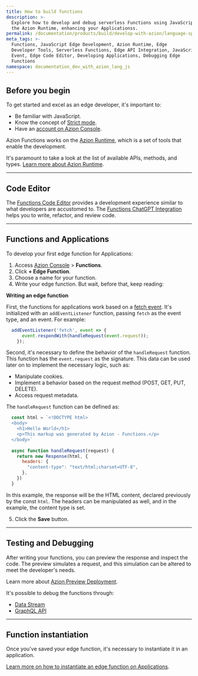 ```yaml
---
title: How to build functions
description: >-
  Explore how to develop and debug serverless Functions using JavaScript on
  the Azion Runtime, enhancing your Applicationss.
permalink: /documentation/products/build/develop-with-azion/language-specific/javascript/
meta_tags: >-
  Functions, JavaScript Edge Development, Azion Runtime, Edge
  Developer Tools, Serverless Functions, Edge API Integration, JavaScript Fetch
  Event, Edge Code Editor, Developing Applications, Debugging Edge
  Functions
namespace: documentation_dev_with_azion_lang_js
---
```


## Before you begin

To get started and excel as an edge developer, it's important to:

- Be familiar with JavaScript.
- Know the concept of [Strict mode](https://developer.mozilla.org/en-US/docs/Web/JavaScript/Reference/Strict_mode).
- Have an [account on Azion Console](/en/documentation/products/accounts/creating-account/).

Azion Functions works on the [Azion Runtime](/en/documentation/runtime/overview/), which is a set of tools that enable the development.

It's paramount to take a look at the list of available APIs, methods, and types. [Learn more about Azion Runtime](/en/documentation/runtime/overview/).

---

## Code Editor

The [Functions Code Editor](/en/documentation/products/edge-application/edge-functions/runtime-api/code-editor/) provides a development experience similar to what developers are accustomed to. The [Functions ChatGPT Integration](/en/documentation/products/edge-application/edge-functions/runtime-api/ai-integration/) helps you to write, refactor, and review code.

---

## Functions and Applications

To develop your first edge function for Applications:

1. Access [Azion Console](/en/documentation/products/guides/how-to-access-azion-console/) > **Functions**.
2. Click **+ Edge Function**.
3. Choose a name for your function.
4. Write your edge function. But wait, before that, keep reading:

**Writing an edge function**

First, the functions for applications work based on a [fetch event](/en/documentation/products/edge-application/edge-functions/runtime-apis/javascript/fetch/). It's initialized with an `addEventListener` function, passing `fetch` as the event type, and an event. For example:

```javascript
  addEventListener('fetch', event => {
      event.respondWith(handleRequest(event.request));
    });
```

Second, it's necessary to define the behavior of the `handleRequest` function. This function has the `event.request` as the signature. This data can be used later on to implement the necessary logic, such as:

- Manipulate cookies.
- Implement a behavior based on the request method (POST, GET, PUT, DELETE).
- Access request metadata.

The `handleRequest` function can be defined as:

```javascript
  const html = `<!DOCTYPE html>
  <body>
    <h1>Hello World</h1>
    <p>This markup was generated by Azion - Functions.</p>
  </body>`
  
  async function handleRequest(request) {
    return new Response(html, {
      headers: {
        "content-type": "text/html;charset=UTF-8",
      },
    })
  }
```

In this example, the response will be the HTML content, declared previously by the const `html`. The headers can be manipulated as well, and in the example, the content type is set.

5. Click the **Save** button.




---

## Testing and Debugging

After writing your functions, you can preview the response and inspect the code. The preview simulates a request, and this simulation can be altered to meet the developer's needs.

Learn more about [Azion Preview Deployment](/en/documentation/products/edge-application/edge-functions/runtime-api/preview-deployment/).

It's possible to debug the functions through:

- [Data Stream](/en/documentation/products/guides/debugging-functions-data-stream/)
- [GraphQL API](/en/documentation/products/guides/debugging-functions-graphql/)

---

## Function instantiation

Once you've saved your edge function, it's necessary to instantiate it in an application.

[Learn more on how to instantiate an edge function on Applications](/en/documentation/products/build/edge-application/edge-functions-instances/).

